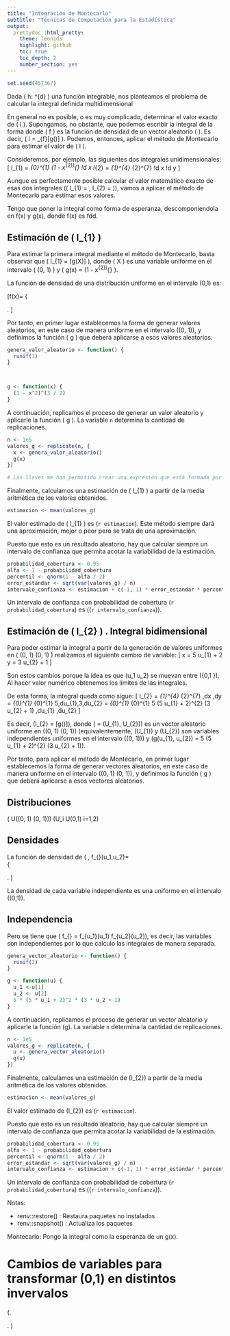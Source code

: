 ```yaml
---
title: "Integración de Montecarlo"
subtitle: "Técnicas de Computación para la Estadística"
output: 
  prettydoc::html_pretty:
    theme: leonids
    highlight: github
    toc: true
    toc_depth: 2
    number_section: yes
---
```


```r
set.seed(457367)
```


Dada \( h: \mathbb{R}^{d} \to \mathbb{R} \) una función integrable, nos planteamos el problema de calcular la integral definida multidimensional
\begin{equation*}
  I = \int_{\mathbf{R}^{d}} h(\mathbf{x}) \mathop{}\!d \mathbf{x}
\end{equation*}

En general no es posible, o es muy complicado, determinar el valor exacto de \( I \). Supongamos, no obstante, que podemos escribir la integral de la forma
\begin{equation*}
  I = \int_{\mathbb{R}^{d}} g(\mathbf{x}) f(\mathbf{x}) \mathop{}\!d \mathbf{x}
\end{equation*}
donde \( f \) es la función de densidad de un vector aleatorio \( \mathbf{X} \). Es decir, \( I = \mathbb{E}_{f}[g(\mathbf{X})] \). Podemos, entonces, aplicar el método de Montecarlo para estimar el valor de \( I \).

Consideremos, por ejemplo, las siguientes dos integrales unidimensionales:
\[
  I_{1} = \int_{0}^{1} (1 - x^{2})^{\frac{3}{2}} \mathop{}\!d x
  \qquad\text{e}\qquad
  I_{2} = \int_{1}^{4} \int_{2}^{7} \frac{x^{2}y}{3} \mathop{}\!d x \mathop{}\!d y
\]

Aunque es perfectamente posible calcular el valor matemático exacto de esas dos integrales (\( I_{1} = \frac{3\pi}{16} \approx 0.58905, I_{2} = \frac{1675}{6} \approx 279.167 \)), vamos a aplicar el método de Montecarlo para estimar esos valores.


Tengo que poner la integral como forma de esperanza, descomponiendola en f(x) y g(x), donde f(x) es fdd.


## Estimación de \( I_{1} \)

Para estimar la primera integral mediante el método de Montecarlo, basta observar que \( I_{1} = \mathbb{E}[g(X)] \), donde \( X \) es una variable uniforme en el intervalo \( (0, 1) \) y \( g(x) = (1 - x^{2})^{\frac{3}{2}} \).

La función de densidad de una distribución uniforme en el intervalo (0,1) es:



\[f(x)=
\left\{ 
\begin{array}{ccc}
1 & \text{, si} & x \in (0,1) \\
 0  & \text{, si} &  x \notin (0,1)
\end{array}
\right.
\]


Por tanto, en primer lugar establecemos la forma de generar valores aleatorios, en este caso de manera uniforme en el intervalo \((0, 1)\), y definimos la función \( g \) que deberá aplicarse a esos valores aleatorios.

```r
genera_valor_aleatorio <- function() {
  runif(1)
}



g <- function(x) {
  (1 - x^2)^(3 / 2)
}
```

A continuación, replicamos el proceso de generar un valor aleatorio y aplicarle la función \( g \). La variable `n` determina la cantidad de replicaciones.

```r
n <- 1e5
valores_g <- replicate(n, {
  x <- genera_valor_aleatorio()
  g(x)
})

# Las llaves me han permitido crear una expresión que está formada por varias expresiones
```



Finalmente, calculamos una estimación de \( I_{1} \) a partir de la media aritmética de los valores obtenidos.

```r
estimacion <- mean(valores_g)
```

El valor estimado de \( I_{1} \) es \(`r estimacion`\).
Este método siempre dará una aproximación, mejor o peor pero se trata de una aproximación.

Puesto que esto es un resultado aleatorio, hay que calcular siempre un intervalo de confianza que permita acotar la variabilidad de la estimación.

```r
probabilidad_cobertura <- 0.95
alfa <- 1 - probabilidad_cobertura
percentil <- qnorm(1 - alfa / 2)
error_estandar <- sqrt(var(valores_g) / n)
intervalo_confianza <- estimacion + c(-1, 1) * error_estandar * percentil
```

Un intervalo de confianza con probabilidad de cobertura \(`r probabilidad_cobertura`\) es  \((`r intervalo_confianza`)\).


## Estimación de \( I_{2} \) . Integral bidimensional

Para poder estimar la integral a partir de la generación de valores uniformes en \( (0, 1) \times (0, 1) \) realizamos el siguiente cambio de variable:
\[
  x = 5 u_{1} + 2 \qquad\text{e}\qquad y = 3 u_{2} + 1
\]

Son estos cambios porque la idea es que \(u_1 \qquad\text{y}\qquad u_2\) se muevan entre \(\{0,1 \}\). Al hacer valor numérico obtenemos los límites de las integrales.

De esta forma, la integral queda como sigue:
\[
  I_{2} =
  \int_{1}^{4} \int_{2}^{7} \frac{x^{2}y}{3} \,dx \,dy =
  \int_{0}^{1} \int_{0}^{1} \frac{(5 u_{1} + 2)^{2} (3 u_{2} + 1)}{3} 5\,du_{1}\,3\,du_{2} =
  \int_{0}^{1} \int_{0}^{1} 5 (5 u_{1} + 2)^{2} (3 u_{2} + 1) \,du_{1} \,du_{2}
\]

Es decir, \(I_{2} = \mathbb{E}[g(\vec{U})]\), donde \(\vec{U} = \big(U_{1}, U_{2}\big)\) es un vector aleatorio uniforme en \((0, 1) \times (0, 1)\) (equivalentemente, \(U_{1}\) y \(U_{2}\) son variables independientes uniformes en el intervalo \((0, 1)\)) y \(g(u_{1}, u_{2}) = 5 (5 u_{1} + 2)^{2} (3 u_{2} + 1)\).

Por tanto, para aplicar el método de Montecarlo, en primer lugar establecemos la forma de generar vectores aleatorios, en este caso de manera uniforme en el intervalo \((0, 1) \times (0, 1)\), y definimos la función \( g \) que deberá aplicarse a esos vectores aleatorios.

## Distribuciones

\(\vec{U} \sim U((0, 1) \times (0, 1))\) 
\(U_i \sim U(0,1) \quad i=1,2\)

## Densidades

La función de densidad de \( \vec{U},  \quad f_{\vec{U}}(u_1,u_2)=  
\left\{ 
\begin{array}{ccc}
1 & \text{, si} & (u_1,u_2) \in (0, 1) \times (0, 1) \\
 0  & \text{, si} &  (u_1,u_2) \notin (0,1) \times (0,1)
\end{array}
\right. \) 

La densidad de cada variable independiente es una uniforme en el intervalo \((0,1)\).


## Independencia

Pero se tiene que \( f_{\vec{U}} = f_{u_1}(u_1) \times f_{u_2}(u_2)\), es decir, las variables son independientes por lo que calculo las integrales de manera separada.


```r
genera_vector_aleatorio <- function() {
  runif(2)
}

g <- function(u) {
  u_1 <-u[1]
  u_2 <- u[2]
  5 * (5 * u_1 + 2)^2 * (3 * u_2 + 1)
}
```

A continuación, replicamos el proceso de generar un vector aleatorio y aplicarle la función \(g\). La variable `n` determina la cantidad de replicaciones.

```r
n <- 1e5
valores_g <- replicate(n, {
  u <- genera_vector_aleatorio()
  g(u)
})
```

Finalmente, calculamos una estimación de \(I_{2}\) a partir de la media aritmética de los valores obtenidos.

```r
estimacion <- mean(valores_g)
```

El valor estimado de \(I_{2}\) es \(`r estimacion`\).

Puesto que esto es un resultado aleatorio, hay que calcular siempre un intervalo de confianza que permita acotar la variabilidad de la estimación.

```r
probabilidad_cobertura <- 0.95
alfa <- 1 - probabilidad_cobertura
percentil <- qnorm(1 - alfa / 2)
error_estandar <- sqrt(var(valores_g) / n)
intervalo_confianza <- estimacion + c(-1, 1) * error_estandar * percentil
```

Un intervalo de confianza con probabilidad de cobertura \(`r probabilidad_cobertura`\) es \((`r intervalo_confianza`)\).


Notas: 

- renv::restore() : Restaura paquetes no instalados 
- renv::snapshot() : Actualiza los paquetes

Montecarlo: Pongo la integral como la esperanza de un g(x).

# Cambios de variables para transformar (0,1) en distintos invervalos




\(\left. 
\begin{array}{ll}
U  \longrightarrow & x \\
(0,1) \longrightarrow (a,b)                       & x = U(b-a)+a        \\
(0,1) \longrightarrow (0,+ \infty)                & x= \dfrac{1}{1-U} - 1 \\ 
(0,1) \longrightarrow (a,+ \infty) \quad a>0      & x =     \dfrac{2a}{1-U} - a   \\
(0,1)  \longrightarrow (- \infty,0)               & x = 1- \dfrac{1}{U}            \\
(0,1) \longrightarrow (- \infty,a) \quad a>       & x = a- \dfrac{2a}{U}   
\end{array}
\right.
\)


